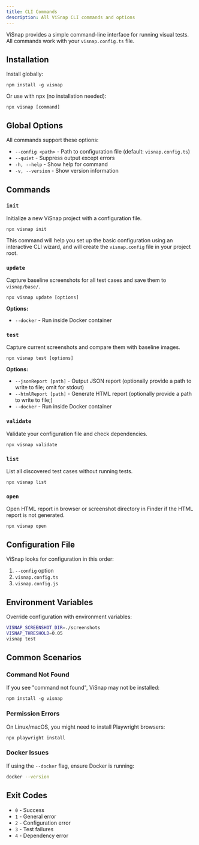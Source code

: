 ```yaml
---
title: CLI Commands
description: All ViSnap CLI commands and options
---
```


ViSnap provides a simple command-line interface for running visual tests. All commands work with your `visnap.config.ts` file.

## Installation

Install globally:

```npm
npm install -g visnap
```

Or use with npx (no installation needed):

```npm
npx visnap [command]
```

## Global Options

All commands support these options:

- `--config <path>` - Path to configuration file (default: `visnap.config.ts`)
- `--quiet` - Suppress output except errors
- `-h, --help` - Show help for command
- `-v, --version` - Show version information

## Commands

### `init`

Initialize a new ViSnap project with a configuration file.

```npm
npx visnap init
```

This command will help you set up the basic configuration using an interactive CLI wizard, and will create the `visnap.config` file in your project root.

### `update`

Capture baseline screenshots for all test cases and save them to `visnap/base/`.

```npm 
npx visnap update [options]
```

**Options:**
- `--docker` - Run inside Docker container

### `test`

Capture current screenshots and compare them with baseline images.

```npm
npx visnap test [options]
```

**Options:**
- `--jsonReport [path]` - Output JSON report (optionally provide a path to write to file; omit for stdout)
- `--htmlReport [path]` - Generate HTML report (optionally provide a path to write to file;)
- `--docker` - Run inside Docker container


### `validate`

Validate your configuration file and check dependencies.

```npm
npx visnap validate 
```

### `list`

List all discovered test cases without running tests.

```npm
npx visnap list
```

### `open`

Open HTML report in browser or screenshot directory in Finder if the HTML report is not generated.

```npm
npx visnap open 
```

## Configuration File

ViSnap looks for configuration in this order:

1. `--config` option
2. `visnap.config.ts`
3. `visnap.config.js`

## Environment Variables

Override configuration with environment variables:

```bash
VISNAP_SCREENSHOT_DIR=./screenshots
VISNAP_THRESHOLD=0.05
visnap test
```

## Common Scenarios

### Command Not Found

If you see "command not found", ViSnap may not be installed:

```npm
npm install -g visnap
```

### Permission Errors

On Linux/macOS, you might need to install Playwright browsers:

```npm
npx playwright install
```

### Docker Issues

If using the `--docker` flag, ensure Docker is running:

```bash
docker --version
```

## Exit Codes

- `0` - Success
- `1` - General error
- `2` - Configuration error
- `3` - Test failures
- `4` - Dependency error
